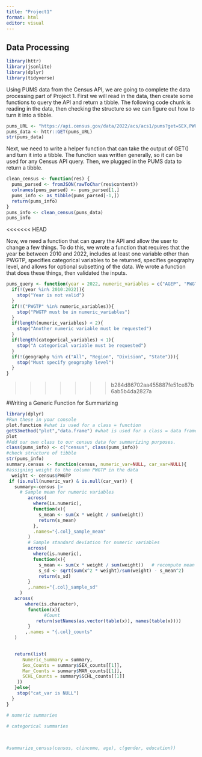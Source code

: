 ```yaml
---
title: "Project1"
format: html
editor: visual
---
```


## Data Processing

```r
library(httr)
library(jsonlite)
library(dplyr)
library(tidyverse)
```

Using PUMS data from the Census API, we are going to complete the data processing part of Project 1. First we will read in the data, then create some functions to query the API and return a tibble. The following code chunk is reading in the data, then checking the structure so we can figure out how to turn it into a tibble.

```r
pums_URL <- "https://api.census.gov/data/2022/acs/acs1/pums?get=SEX,PWGTP,MAR&SCHL=24"
pums_data <- httr::GET(pums_URL)
str(pums_data)
```

Next, we need to write a helper function that can take the output of GET() and turn it into a tibble. The function was written generally, so it can be used for any Census API query. Then, we plugged in the PUMS data to return a tibble.

```r
clean_census <- function(res) {
  pums_parsed <- fromJSON(rawToChar(res$content))
  colnames(pums_parsed) <- pums_parsed[1,]
  pums_info <- as_tibble(pums_parsed[-1,])
  return(pums_info)
}
pums_info <- clean_census(pums_data)
pums_info
```

<<<<<<< HEAD




Now, we need a function that can query the API and allow the user to change a few things. To do this, we wrote a function that requires that the year be between 2010 and 2022, includes at least one variable other than PWGTP, specifies categorical variables to be returned, specifies geography level, and allows for optional subsetting of the data. We wrote a function that does these things, then validated the inputs.   

```r
pums_query <- function(year = 2022, numeric_variables = c("AGEP", "PWGTP"), categorical_variables = c("SEX"), geography = "All", filter = NULL){
  if(!(year %in% 2010:2022)){
    stop("Year is not valid")
  }
  if(!("PWGTP" %in% numeric_variables)){
    stop("PWGTP must be in numeric_variables")
  }
  if(length(numeric_variables) < 2){
    stop("Another numeric variable must be requested")
  }
  if(length(categorical_variables) < 1){
    stop("A categorical variable must be requested")
  }
  if(!(geography %in% c("All", "Region", "Division", "State"))){
    stop("Must specify geography level")
  }
}
```

>>>>>>> b284d86702aa455887fe51ce87b6ab5b4da2827a









#Writing a Generic Function for Summarizing

```r
library(dplyr)
#Run these in your console
plot.function #what is used for a class = function
getS3method("plot","data.frame") #what is used for a class = data frame
plot
#Add our own class to our census data for summarizing purposes.
class(pums_info) <- c("census", class(pums_info))
#check structure of tibble
str(pums_info)
summary.census <- function(census, numeric_var=NULL, car_var=NULL){
#assigning weight to the column PWGTP in the data
  weight <- census$PWGTP
 if (is.null(numeric_var) & is.null(car_var)) {
   summary<-census |>
     # Sample mean for numeric variables
        across(
          where(is.numeric),
          function(x){
            s_mean <- sum(x * weight / sum(weight))
            return(s_mean)
          },
          .names="{.col}_sample_mean"
        )
        # Sample standard deviation for numeric variables
        across(
          where(is.numeric),
          function(x){
            s_mean <- sum(x * weight / sum(weight))   # recompute mean here
            s_sd <- sqrt(sum(x^2 * weight)/sum(weight) - s_mean^2)
            return(s_sd)
        }
        ,.names="{.col}_sample_sd"
     )
   across(
       where(is.character),
        function(x){
              #Count
           return(setNames(as.vector(table(x)), names(table(x)))) 
        }
       ,.names = "{.col}_counts" 
   )
   

   return(list(
      Numeric_Summary = summary,
      Sex_Counts = summary$SEX_counts[[1]],
      Mar_Counts = summary$MAR_counts[[1]],
      SCHL_Counts = summary$SCHL_counts[[1]]
    ))
   }else{
    stop("cat_var is NULL")
  }
}

# numeric summaries
 
# categorical summaries
  


#summarize_census(census, c(income, age), c(gender, education))

```

